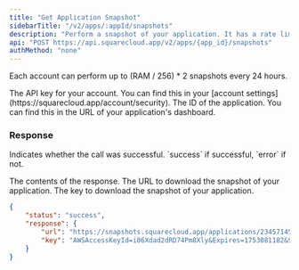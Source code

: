 ```yaml
---
title: "Get Application Snapshot"
sidebarTitle: "/v2/apps/:appId/snapshots"
description: "Perform a snapshot of your application. It has a rate limit of 1 request every 5 seconds."
api: "POST https://api.squarecloud.app/v2/apps/{app_id}/snapshots"
authMethod: "none"
---
```


<Warning>Each account can perform up to (RAM / 256) * 2 snapshots every 24 hours.</Warning>

<ParamField header="Authorization" type="string" placeholder="API KEY" required>
  The API key for your account. You can find this in your [account settings](https://squarecloud.app/account/security).
</ParamField>
<ParamField path="app_id" type="string" placeholder="Application ID" required>
  The ID of the application. You can find this in the URL of your application's dashboard.
</ParamField>

### Response

<ResponseField name="status" type="string">
  Indicates whether the call was successful. `success` if successful, `error` if not.
</ResponseField>
<ResponseField name="response" type="object">

The contents of the response.
<Expandable title="Toggle object">
<ResponseField name="url" type="string">
  The URL to download the snapshot of your application.
</ResponseField>
<ResponseField name="key" type="string">
  The key to download the snapshot of your application.
</ResponseField>
</Expandable>
</ResponseField>
<ResponseExample>
```json
{
    "status": "success",
    "response": {
        "url": "https://snapshots.squarecloud.app/applications/23457145698959364/a23d130fcc9ddaf2d288ae9599a4292c32.zip?AWSAccessKeyId=i06Xdad2dRD74Pm8Xly&Expires=1753081182&Signature=riWPedawcsouRAPGU5n3kGHnWoOuw%3D",
        "key": "AWSAccessKeyId=i06Xdad2dRD74Pm8Xly&Expires=1753081182&Signature=riWPedawcsouRAPGU5n3kGHnWoOuw%3D"
    }
}
```
</ResponseExample>
